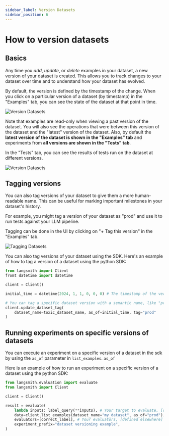 ```yaml
---
sidebar_label: Version Datasets
sidebar_position: 6
---
```


# How to version datasets

## Basics

Any time you _add_, _update_, or _delete_ examples in your dataset, a new version of your dataset is created. This allows you to track changes to your dataset over time and to understand how your dataset has evolved.

By default, the version is defined by the timestamp of the change. When you click on a particular version of a dataset (by timestamp) in the "Examples" tab, you can see the state of the dataset at that point in time.

![Version Datasets](../static/version_dataset.png)

Note that examples are read-only when viewing a past version of the dataset. You will also see the operations that were between this version of the dataset and the "latest" version of the dataset. Also, by default the **latest version of the dataset is shown in the "Examples" tab** and experiments from **all versions are shown in the "Tests" tab**.

In the "Tests" tab, you can see the results of tests run on the dataset at different versions.

![Version Datasets](../static/version_dataset_tests.png)

## Tagging versions

You can also tag versions of your dataset to give them a more human-readable name. This can be useful for marking important milestones in your dataset's history.

For example, you might tag a version of your dataset as "prod" and use it to run tests against your LLM pipeline.

Tagging can be done in the UI by clicking on "+ Tag this version" in the "Examples" tab.

![Tagging Datasets](../static/tag_this_version.png)

You can also tag versions of your dataset using the SDK. Here's an example of how to tag a version of a dataset using the python SDK:

```python
from langsmith import Client
fromt datetime import datetime

client = Client()

initial_time = datetime(2024, 1, 1, 0, 0, 0) # The timestamp of the version you want to tag

# You can tag a specific dataset version with a semantic name, like "prod"
client.update_dataset_tag(
    dataset_name=toxic_dataset_name, as_of=initial_time, tag="prod"
)
```

## Running experiments on specific versions of datasets

You can execute an experiment on a specific version of a dataset in the sdk by using the `as_of` parameter in `list_examples`. `as_of`

Here is an example of how to run an experiment on a specific version of a dataset using the python SDK:

```python
from langsmith.evaluation import evaluate
from langsmith import Client

client = Client()

result = evaluate(
    lambda inputs: label_query(**inputs), # Your target to evaluate, [defined elsewhere]
    data=client.list_examples(dataset_name="my_dataset", as_of="prod"),
    evaluators=[correct_label], # Your evaluators, [defined elsewhere]
    experiment_prefix="dataset versioning example",
)
```
